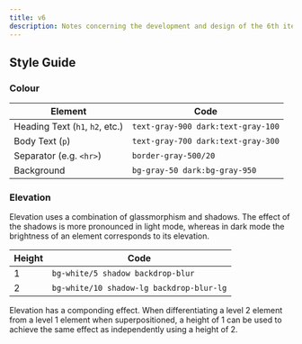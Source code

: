```yaml
---
title: v6
description: Notes concerning the development and design of the 6th iteration of my personal website
---
```


## Style Guide

### Colour

| Element                         | Code                               |
| ------------------------------- | ---------------------------------- |
| Heading Text (`h1`, `h2`, etc.) | `text-gray-900 dark:text-gray-100` |
| Body Text (`p`)                 | `text-gray-700 dark:text-gray-300` |
| Separator (e.g. `<hr>`)         | `border-gray-500/20`               |
| Background                      | `bg-gray-50 dark:bg-gray-950`      |

### Elevation

Elevation uses a combination of glassmorphism and shadows. The effect of the shadows is more pronounced in light mode, whereas in dark mode the brightness of an element corresponds to its elevation.

| Height | Code                                     |
| ------ | ---------------------------------------- |
| 1      | `bg-white/5 shadow backdrop-blur`        |
| 2      | `bg-white/10 shadow-lg backdrop-blur-lg` |

Elevation has a componding effect. When differentiating a level 2 element from a level 1 element when superpositioned, a height of 1 can be used to achieve the same effect as independently using a height of 2.
